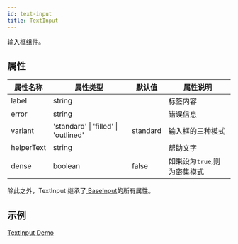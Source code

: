 ```yaml
---
id: text-input
title: TextInput
---
```


输入框组件。

## 属性

| 属性名称   | 属性类型                             | 默认值   | 属性说明                    |
| ---------- | ------------------------------------ | -------- | --------------------------- |
| label      | string                               |          | 标签内容                    |
| error      | string                               |          | 错误信息                    |
| variant    | 'standard' \| 'filled' \| 'outlined' | standard | 输入框的三种模式            |
| helperText | string                               |          | 帮助文字                    |
| dense      | boolean                              | false    | 如果设为`true`,则为密集模式 |

除此之外，TextInput 继承了[ BaseInput](./base-input)的所有属性。

## 示例

[TextInput Demo](../components/textInput)
